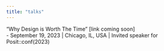```yaml
---
title: "talks"
---
```


"Why Design is Worth The Time" \[link coming soon\]\
- September 19, 2023 \| Chicago, IL, USA \| Invited speaker for Posit::conf(2023)
